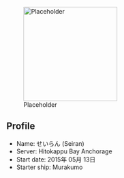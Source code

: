 [[File:Placeholder|thumb|220px]]
==Profile==
* Name: せいらん (Seiran)
* Server: Hitokappu Bay Anchorage
* Start date: 2015年 05月 13日
* Starter ship: Murakumo